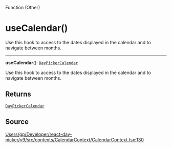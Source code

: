 <SectionTitle>Function (Other)</SectionTitle>

# useCalendar()

<Description>
Use this hook to access to the dates displayed in the calendar and to
navigate between months.
</Description>

---

<a id="undefined" name="undefined"></a>

<SignatureMemberIdentifier>**useCalendar**(): [`DayPickerCalendar`](/api/interfaces/DayPickerCalendar.md)</SignatureMemberIdentifier>

Use this hook to access to the dates displayed in the calendar and to
navigate between months.

## Returns

[`DayPickerCalendar`](/api/interfaces/DayPickerCalendar.md)

## Source

[Users/gp/Developer/react-day-picker/v9/src/contexts/CalendarContext/CalendarContext.tsx:130](https://github.com/gpbl/react-day-picker/blob/a7b1c7f4e/src/contexts/CalendarContext/CalendarContext.tsx#L130)

